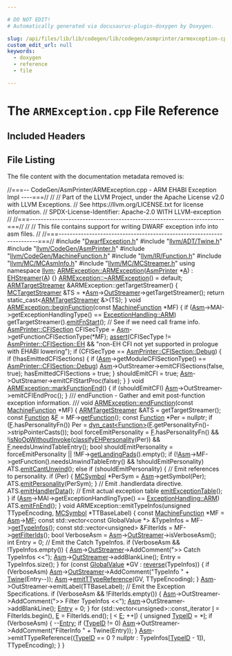 ```yaml
---

# DO NOT EDIT!
# Automatically generated via docusaurus-plugin-doxygen by Doxygen.

slug: /api/files/lib/lib/codegen/lib/codegen/asmprinter/armexception-cpp
custom_edit_url: null
keywords:
  - doxygen
  - reference
  - file

---
```





# The `ARMException.cpp` File Reference

<DoxygenPage pluginConfig={pluginConfig}>



## Included Headers

<IncludesList>
<IncludesListItem
  filePath="DwarfException.h"
  permalink="/docs/api/files/lib/lib/codegen/lib/codegen/asmprinter/dwarfexception-h"
  isLocal="true" />
<IncludesListItem
  filePath="llvm/ADT/Twine.h"
  permalink="/docs/api/files/include/include/llvm/include/llvm/adt/twine-h"
  isLocal="true" />
<IncludesListItem
  filePath="llvm/CodeGen/AsmPrinter.h"
  permalink="/docs/api/files/include/include/llvm/include/llvm/codegen/asmprinter-h"
  isLocal="true" />
<IncludesListItem
  filePath="llvm/CodeGen/MachineFunction.h"
  permalink="/docs/api/files/include/include/llvm/include/llvm/codegen/machinefunction-h"
  isLocal="true" />
<IncludesListItem
  filePath="llvm/IR/Function.h"
  permalink="/docs/api/files/include/include/llvm/include/llvm/ir/function-h"
  isLocal="true" />
<IncludesListItem
  filePath="llvm/MC/MCAsmInfo.h"
  permalink="/docs/api/files/include/include/llvm/include/llvm/mc/mcasminfo-h"
  isLocal="true" />
<IncludesListItem
  filePath="llvm/MC/MCStreamer.h"
  permalink="/docs/api/files/include/include/llvm/include/llvm/mc/mcstreamer-h"
  isLocal="true" />
</IncludesList>


## File Listing

The file content with the documentation metadata removed is:

<ProgramListing>

<Link id="l00001" /><CodeLine lineNumber="1"><Highlight kind="comment">//===-- CodeGen/AsmPrinter/ARMException.cpp - ARM EHABI Exception Impl ----===//</Highlight><Highlight kind="normal"></Highlight></CodeLine>
<Link id="l00002" /><CodeLine lineNumber="2"><Highlight kind="normal"></Highlight><Highlight kind="comment">//</Highlight><Highlight kind="normal"></Highlight></CodeLine>
<Link id="l00003" /><CodeLine lineNumber="3"><Highlight kind="normal"></Highlight><Highlight kind="comment">// Part of the LLVM Project, under the Apache License v2.0 with LLVM Exceptions.</Highlight><Highlight kind="normal"></Highlight></CodeLine>
<Link id="l00004" /><CodeLine lineNumber="4"><Highlight kind="normal"></Highlight><Highlight kind="comment">// See https://llvm.org/LICENSE.txt for license information.</Highlight><Highlight kind="normal"></Highlight></CodeLine>
<Link id="l00005" /><CodeLine lineNumber="5"><Highlight kind="normal"></Highlight><Highlight kind="comment">// SPDX-License-Identifier: Apache-2.0 WITH LLVM-exception</Highlight><Highlight kind="normal"></Highlight></CodeLine>
<Link id="l00006" /><CodeLine lineNumber="6"><Highlight kind="normal"></Highlight><Highlight kind="comment">//</Highlight><Highlight kind="normal"></Highlight></CodeLine>
<Link id="l00007" /><CodeLine lineNumber="7"><Highlight kind="normal"></Highlight><Highlight kind="comment">//===----------------------------------------------------------------------===//</Highlight><Highlight kind="normal"></Highlight></CodeLine>
<Link id="l00008" /><CodeLine lineNumber="8"><Highlight kind="normal"></Highlight><Highlight kind="comment">//</Highlight><Highlight kind="normal"></Highlight></CodeLine>
<Link id="l00009" /><CodeLine lineNumber="9"><Highlight kind="normal"></Highlight><Highlight kind="comment">// This file contains support for writing DWARF exception info into asm files.</Highlight><Highlight kind="normal"></Highlight></CodeLine>
<Link id="l00010" /><CodeLine lineNumber="10"><Highlight kind="normal"></Highlight><Highlight kind="comment">//</Highlight><Highlight kind="normal"></Highlight></CodeLine>
<Link id="l00011" /><CodeLine lineNumber="11"><Highlight kind="normal"></Highlight><Highlight kind="comment">//===----------------------------------------------------------------------===//</Highlight><Highlight kind="normal"></Highlight></CodeLine>
<Link id="l00012" /><CodeLine lineNumber="12"><Highlight kind="normal"></Highlight></CodeLine>
<Link id="l00013" /><CodeLine lineNumber="13"><Highlight kind="normal"></Highlight><Highlight kind="preprocessor">#include &quot;<a href="/docs/api/files/lib/lib/codegen/lib/codegen/asmprinter/dwarfexception-h">DwarfException.h</a>&quot;</Highlight><Highlight kind="normal"></Highlight></CodeLine>
<Link id="l00014" /><CodeLine lineNumber="14"><Highlight kind="normal"></Highlight><Highlight kind="preprocessor">#include &quot;<a href="/docs/api/files/include/include/llvm/include/llvm/adt/twine-h">llvm/ADT/Twine.h</a>&quot;</Highlight><Highlight kind="normal"></Highlight></CodeLine>
<Link id="l00015" /><CodeLine lineNumber="15"><Highlight kind="normal"></Highlight><Highlight kind="preprocessor">#include &quot;<a href="/docs/api/files/include/include/llvm/include/llvm/codegen/asmprinter-h">llvm/CodeGen/AsmPrinter.h</a>&quot;</Highlight><Highlight kind="normal"></Highlight></CodeLine>
<Link id="l00016" /><CodeLine lineNumber="16"><Highlight kind="normal"></Highlight><Highlight kind="preprocessor">#include &quot;<a href="/docs/api/files/include/include/llvm/include/llvm/codegen/machinefunction-h">llvm/CodeGen/MachineFunction.h</a>&quot;</Highlight><Highlight kind="normal"></Highlight></CodeLine>
<Link id="l00017" /><CodeLine lineNumber="17"><Highlight kind="normal"></Highlight><Highlight kind="preprocessor">#include &quot;<a href="/docs/api/files/include/include/llvm/include/llvm/ir/function-h">llvm/IR/Function.h</a>&quot;</Highlight><Highlight kind="normal"></Highlight></CodeLine>
<Link id="l00018" /><CodeLine lineNumber="18"><Highlight kind="normal"></Highlight><Highlight kind="preprocessor">#include &quot;<a href="/docs/api/files/include/include/llvm/include/llvm/mc/mcasminfo-h">llvm/MC/MCAsmInfo.h</a>&quot;</Highlight><Highlight kind="normal"></Highlight></CodeLine>
<Link id="l00019" /><CodeLine lineNumber="19"><Highlight kind="normal"></Highlight><Highlight kind="preprocessor">#include &quot;<a href="/docs/api/files/include/include/llvm/include/llvm/mc/mcstreamer-h">llvm/MC/MCStreamer.h</a>&quot;</Highlight><Highlight kind="normal"></Highlight></CodeLine>
<Link id="l00020" /><CodeLine lineNumber="20"><Highlight kind="normal"></Highlight><Highlight kind="keyword">using namespace </Highlight><Highlight kind="normal"><a href="/docs/api/namespaces/llvm">llvm</a>;</Highlight></CodeLine>
<Link id="l00021" /><CodeLine lineNumber="21"><Highlight kind="normal"></Highlight></CodeLine>
<Link id="l00022" /><CodeLine lineNumber="22" lineLink="/docs/api/classes/llvm/armexception/#a8f5282c5b11cd8d515249b8cd5dc06cb"><Highlight kind="normal"><a href="/docs/api/classes/llvm/armexception/#a8f5282c5b11cd8d515249b8cd5dc06cb">ARMException::ARMException</a>(<a href="/docs/api/classes/llvm/asmprinter">AsmPrinter</a> &#42;<a href="/docs/api/files/lib/lib/ir/builtingcs-cpp/#a2e38c85003a042421cde1647632d0b72">A</a>) : <a href="/docs/api/classes/llvm/ehstreamer/#ae951249a56bafbb7b57c4f571f9b4a3a">EHStreamer</a>(<a href="/docs/api/files/lib/lib/ir/builtingcs-cpp/#a2e38c85003a042421cde1647632d0b72">A</a>) &#123;&#125;</Highlight></CodeLine>
<Link id="l00023" /><CodeLine lineNumber="23"><Highlight kind="normal"></Highlight></CodeLine>
<Link id="l00024" /><CodeLine lineNumber="24"><Highlight kind="normal"><a href="/docs/api/classes/llvm/armexception/#a973c35d332c6a4a70b74b7df06240dd1">ARMException::~ARMException</a>() = </Highlight><Highlight kind="keywordflow">default</Highlight><Highlight kind="normal">;</Highlight></CodeLine>
<Link id="l00025" /><CodeLine lineNumber="25"><Highlight kind="normal"></Highlight></CodeLine>
<Link id="l00026" /><CodeLine lineNumber="26"><Highlight kind="normal"><a href="/docs/api/classes/llvm/armtargetstreamer">ARMTargetStreamer</a> &amp;ARMException::getTargetStreamer() &#123;</Highlight></CodeLine>
<Link id="l00027" /><CodeLine lineNumber="27"><Highlight kind="normal">  <a href="/docs/api/classes/llvm/mctargetstreamer">MCTargetStreamer</a> &amp;TS = &#42;<a href="/docs/api/classes/llvm/ehstreamer/#a346d40526a13ec03f632cd9fd1b51ca9">Asm</a>-&gt;<a href="/docs/api/classes/llvm/asmprinter/#ac189a157a6aab76ea837c13ec615dbc9">OutStreamer</a>-&gt;getTargetStreamer();</Highlight></CodeLine>
<Link id="l00028" /><CodeLine lineNumber="28"><Highlight kind="normal">  </Highlight><Highlight kind="keywordflow">return</Highlight><Highlight kind="normal"> </Highlight><Highlight kind="keyword">static&#95;cast&lt;</Highlight><Highlight kind="normal"><a href="/docs/api/classes/llvm/armtargetstreamer">ARMTargetStreamer</a> &amp;</Highlight><Highlight kind="keyword">&gt;</Highlight><Highlight kind="normal">(TS);</Highlight></CodeLine>
<Link id="l00029" /><CodeLine lineNumber="29"><Highlight kind="normal">&#125;</Highlight></CodeLine>
<Link id="l00030" /><CodeLine lineNumber="30"><Highlight kind="normal"></Highlight></CodeLine>
<Link id="l00031" /><CodeLine lineNumber="31" lineLink="/docs/api/classes/llvm/armexception/#ad22476d7463665ca4c25d7fde2824398"><Highlight kind="normal"></Highlight><Highlight kind="keywordtype">void</Highlight><Highlight kind="normal"> <a href="/docs/api/classes/llvm/armexception/#ad22476d7463665ca4c25d7fde2824398">ARMException::beginFunction</a>(</Highlight><Highlight kind="keyword">const</Highlight><Highlight kind="normal"> <a href="/docs/api/classes/llvm/machinefunction">MachineFunction</a> &#42;MF) &#123;</Highlight></CodeLine>
<Link id="l00032" /><CodeLine lineNumber="32"><Highlight kind="normal">  </Highlight><Highlight kind="keywordflow">if</Highlight><Highlight kind="normal"> (<a href="/docs/api/classes/llvm/ehstreamer/#a346d40526a13ec03f632cd9fd1b51ca9">Asm</a>-&gt;MAI-&gt;getExceptionHandlingType() == <a href="/docs/api/namespaces/llvm/#a2ca3855108426698ff21517a7c884c84a47f45e65244c17ec9fa8771a5c6d60e1">ExceptionHandling::ARM</a>)</Highlight></CodeLine>
<Link id="l00033" /><CodeLine lineNumber="33"><Highlight kind="normal">    getTargetStreamer().<a href="/docs/api/classes/llvm/armtargetstreamer/#a6cabf2bb78bfc2e766cbb05c3eeef424">emitFnStart</a>();</Highlight></CodeLine>
<Link id="l00034" /><CodeLine lineNumber="34"><Highlight kind="normal">  </Highlight><Highlight kind="comment">// See if we need call frame info.</Highlight><Highlight kind="normal"></Highlight></CodeLine>
<Link id="l00035" /><CodeLine lineNumber="35"><Highlight kind="normal">  <a href="/docs/api/classes/llvm/asmprinter/#af13923757ac4e6379f33a942c8e57295">AsmPrinter::CFISection</a> CFISecType = <a href="/docs/api/classes/llvm/ehstreamer/#a346d40526a13ec03f632cd9fd1b51ca9">Asm</a>-&gt;getFunctionCFISectionType(&#42;MF);</Highlight></CodeLine>
<Link id="l00036" /><CodeLine lineNumber="36"><Highlight kind="normal">  <a href="/docs/api/files/lib/lib/target/lib/target/amdgpu/silowercontrolflow-cpp/#a4868c5d81c5ccc98c47aeab6244346a0">assert</a>(CFISecType != <a href="/docs/api/classes/llvm/asmprinter/#af13923757ac4e6379f33a942c8e57295a088a2013906137902c9832d2f5a3a940">AsmPrinter::CFISection::EH</a> &amp;&amp;</Highlight></CodeLine>
<Link id="l00037" /><CodeLine lineNumber="37"><Highlight kind="normal">         </Highlight><Highlight kind="stringliteral">&quot;non-EH CFI not yet supported in prologue with EHABI lowering&quot;</Highlight><Highlight kind="normal">);</Highlight></CodeLine>
<Link id="l00038" /><CodeLine lineNumber="38"><Highlight kind="normal"></Highlight></CodeLine>
<Link id="l00039" /><CodeLine lineNumber="39"><Highlight kind="normal">  </Highlight><Highlight kind="keywordflow">if</Highlight><Highlight kind="normal"> (CFISecType == <a href="/docs/api/classes/llvm/asmprinter/#af13923757ac4e6379f33a942c8e57295aa603905470e2a5b8c13e96b579ef0dba">AsmPrinter::CFISection::Debug</a>) &#123;</Highlight></CodeLine>
<Link id="l00040" /><CodeLine lineNumber="40"><Highlight kind="normal">    </Highlight><Highlight kind="keywordflow">if</Highlight><Highlight kind="normal"> (!hasEmittedCFISections) &#123;</Highlight></CodeLine>
<Link id="l00041" /><CodeLine lineNumber="41"><Highlight kind="normal">      </Highlight><Highlight kind="keywordflow">if</Highlight><Highlight kind="normal"> (<a href="/docs/api/classes/llvm/ehstreamer/#a346d40526a13ec03f632cd9fd1b51ca9">Asm</a>-&gt;getModuleCFISectionType() == <a href="/docs/api/classes/llvm/asmprinter/#af13923757ac4e6379f33a942c8e57295aa603905470e2a5b8c13e96b579ef0dba">AsmPrinter::CFISection::Debug</a>)</Highlight></CodeLine>
<Link id="l00042" /><CodeLine lineNumber="42"><Highlight kind="normal">        <a href="/docs/api/classes/llvm/ehstreamer/#a346d40526a13ec03f632cd9fd1b51ca9">Asm</a>-&gt;OutStreamer-&gt;emitCFISections(</Highlight><Highlight kind="keyword">false</Highlight><Highlight kind="normal">, </Highlight><Highlight kind="keyword">true</Highlight><Highlight kind="normal">);</Highlight></CodeLine>
<Link id="l00043" /><CodeLine lineNumber="43"><Highlight kind="normal">      hasEmittedCFISections = </Highlight><Highlight kind="keyword">true</Highlight><Highlight kind="normal">;</Highlight></CodeLine>
<Link id="l00044" /><CodeLine lineNumber="44"><Highlight kind="normal">    &#125;</Highlight></CodeLine>
<Link id="l00045" /><CodeLine lineNumber="45"><Highlight kind="normal"></Highlight></CodeLine>
<Link id="l00046" /><CodeLine lineNumber="46"><Highlight kind="normal">    shouldEmitCFI = </Highlight><Highlight kind="keyword">true</Highlight><Highlight kind="normal">;</Highlight></CodeLine>
<Link id="l00047" /><CodeLine lineNumber="47"><Highlight kind="normal">    <a href="/docs/api/classes/llvm/ehstreamer/#a346d40526a13ec03f632cd9fd1b51ca9">Asm</a>-&gt;OutStreamer-&gt;emitCFIStartProc(</Highlight><Highlight kind="keyword">false</Highlight><Highlight kind="normal">);</Highlight></CodeLine>
<Link id="l00048" /><CodeLine lineNumber="48"><Highlight kind="normal">  &#125;</Highlight></CodeLine>
<Link id="l00049" /><CodeLine lineNumber="49"><Highlight kind="normal">&#125;</Highlight></CodeLine>
<Link id="l00050" /><CodeLine lineNumber="50"><Highlight kind="normal"></Highlight></CodeLine>
<Link id="l00051" /><CodeLine lineNumber="51" lineLink="/docs/api/classes/llvm/armexception/#ac30ae0f84b1d66394277e9b0d14dcf91"><Highlight kind="normal"></Highlight><Highlight kind="keywordtype">void</Highlight><Highlight kind="normal"> <a href="/docs/api/classes/llvm/armexception/#ac30ae0f84b1d66394277e9b0d14dcf91">ARMException::markFunctionEnd</a>() &#123;</Highlight></CodeLine>
<Link id="l00052" /><CodeLine lineNumber="52"><Highlight kind="normal">  </Highlight><Highlight kind="keywordflow">if</Highlight><Highlight kind="normal"> (shouldEmitCFI)</Highlight></CodeLine>
<Link id="l00053" /><CodeLine lineNumber="53"><Highlight kind="normal">    <a href="/docs/api/classes/llvm/ehstreamer/#a346d40526a13ec03f632cd9fd1b51ca9">Asm</a>-&gt;OutStreamer-&gt;emitCFIEndProc();</Highlight></CodeLine>
<Link id="l00054" /><CodeLine lineNumber="54"><Highlight kind="normal">&#125;</Highlight></CodeLine>
<Link id="l00055" /><CodeLine lineNumber="55"><Highlight kind="normal"></Highlight><Highlight kind="comment"></Highlight></CodeLine>
<Link id="l00056" /><CodeLine lineNumber="56"><Highlight kind="comment">/// endFunction - Gather and emit post-function exception information.</Highlight></CodeLine>
<Link id="l00057" /><CodeLine lineNumber="57"><Highlight kind="comment">///</Highlight><Highlight kind="normal"></Highlight></CodeLine>
<Link id="l00058" /><CodeLine lineNumber="58" lineLink="/docs/api/classes/llvm/armexception/#aabdec7bf5c7d63c648b278d130aca3c2"><Highlight kind="normal"></Highlight><Highlight kind="keywordtype">void</Highlight><Highlight kind="normal"> <a href="/docs/api/classes/llvm/armexception/#aabdec7bf5c7d63c648b278d130aca3c2">ARMException::endFunction</a>(</Highlight><Highlight kind="keyword">const</Highlight><Highlight kind="normal"> <a href="/docs/api/classes/llvm/machinefunction">MachineFunction</a> &#42;MF) &#123;</Highlight></CodeLine>
<Link id="l00059" /><CodeLine lineNumber="59"><Highlight kind="normal">  <a href="/docs/api/classes/llvm/armtargetstreamer">ARMTargetStreamer</a> &amp;ATS = getTargetStreamer();</Highlight></CodeLine>
<Link id="l00060" /><CodeLine lineNumber="60"><Highlight kind="normal">  </Highlight><Highlight kind="keyword">const</Highlight><Highlight kind="normal"> <a href="/docs/api/classes/llvm/function">Function</a> &amp;<a href="/docs/api/files/lib/lib/support/md5-cpp/#a96d73bbd7af15cb1fc38c3f4a3bd82e9">F</a> = MF-&gt;<a href="/docs/api/classes/llvm/machinefunction/#a977ddce262de45c645be23d951066351">getFunction</a>();</Highlight></CodeLine>
<Link id="l00061" /><CodeLine lineNumber="61"><Highlight kind="normal">  </Highlight><Highlight kind="keyword">const</Highlight><Highlight kind="normal"> <a href="/docs/api/classes/llvm/function">Function</a> &#42;Per = </Highlight><Highlight kind="keyword">nullptr</Highlight><Highlight kind="normal">;</Highlight></CodeLine>
<Link id="l00062" /><CodeLine lineNumber="62"><Highlight kind="normal">  </Highlight><Highlight kind="keywordflow">if</Highlight><Highlight kind="normal"> (<a href="/docs/api/files/lib/lib/support/md5-cpp/#a96d73bbd7af15cb1fc38c3f4a3bd82e9">F</a>.hasPersonalityFn())</Highlight></CodeLine>
<Link id="l00063" /><CodeLine lineNumber="63"><Highlight kind="normal">    Per = <a href="/docs/api/namespaces/llvm/#a22eeee01734061ac1b31ccd994c49eef">dyn&#95;cast&lt;Function&gt;</a>(<a href="/docs/api/files/lib/lib/support/md5-cpp/#a96d73bbd7af15cb1fc38c3f4a3bd82e9">F</a>.getPersonalityFn()-&gt;stripPointerCasts());</Highlight></CodeLine>
<Link id="l00064" /><CodeLine lineNumber="64"><Highlight kind="normal">  </Highlight><Highlight kind="keywordtype">bool</Highlight><Highlight kind="normal"> forceEmitPersonality =</Highlight></CodeLine>
<Link id="l00065" /><CodeLine lineNumber="65"><Highlight kind="normal">    <a href="/docs/api/files/lib/lib/support/md5-cpp/#a96d73bbd7af15cb1fc38c3f4a3bd82e9">F</a>.hasPersonalityFn() &amp;&amp; !<a href="/docs/api/namespaces/llvm/#a53aef6c19072ac0d22e5d5820898733f">isNoOpWithoutInvoke</a>(<a href="/docs/api/namespaces/llvm/#a8d508f23e2580095561902c39911fb9b">classifyEHPersonality</a>(Per)) &amp;&amp;</Highlight></CodeLine>
<Link id="l00066" /><CodeLine lineNumber="66"><Highlight kind="normal">    <a href="/docs/api/files/lib/lib/support/md5-cpp/#a96d73bbd7af15cb1fc38c3f4a3bd82e9">F</a>.needsUnwindTableEntry();</Highlight></CodeLine>
<Link id="l00067" /><CodeLine lineNumber="67"><Highlight kind="normal">  </Highlight><Highlight kind="keywordtype">bool</Highlight><Highlight kind="normal"> shouldEmitPersonality = forceEmitPersonality ||</Highlight></CodeLine>
<Link id="l00068" /><CodeLine lineNumber="68"><Highlight kind="normal">    !MF-&gt;<a href="/docs/api/classes/llvm/machinefunction/#aa3fd81545fc9f10418752ee043f8645f">getLandingPads</a>().empty();</Highlight></CodeLine>
<Link id="l00069" /><CodeLine lineNumber="69"><Highlight kind="normal">  </Highlight><Highlight kind="keywordflow">if</Highlight><Highlight kind="normal"> (!<a href="/docs/api/classes/llvm/ehstreamer/#a346d40526a13ec03f632cd9fd1b51ca9">Asm</a>-&gt;MF-&gt;getFunction().needsUnwindTableEntry() &amp;&amp;</Highlight></CodeLine>
<Link id="l00070" /><CodeLine lineNumber="70"><Highlight kind="normal">      !shouldEmitPersonality)</Highlight></CodeLine>
<Link id="l00071" /><CodeLine lineNumber="71"><Highlight kind="normal">    ATS.<a href="/docs/api/classes/llvm/armtargetstreamer/#ac934dd0c337b6250ac4c7201bf98121f">emitCantUnwind</a>();</Highlight></CodeLine>
<Link id="l00072" /><CodeLine lineNumber="72"><Highlight kind="normal">  </Highlight><Highlight kind="keywordflow">else</Highlight><Highlight kind="normal"> </Highlight><Highlight kind="keywordflow">if</Highlight><Highlight kind="normal"> (shouldEmitPersonality) &#123;</Highlight></CodeLine>
<Link id="l00073" /><CodeLine lineNumber="73"><Highlight kind="normal">    </Highlight><Highlight kind="comment">// Emit references to personality.</Highlight><Highlight kind="normal"></Highlight></CodeLine>
<Link id="l00074" /><CodeLine lineNumber="74"><Highlight kind="normal">    </Highlight><Highlight kind="keywordflow">if</Highlight><Highlight kind="normal"> (Per) &#123;</Highlight></CodeLine>
<Link id="l00075" /><CodeLine lineNumber="75"><Highlight kind="normal">      <a href="/docs/api/classes/llvm/mcsymbol">MCSymbol</a> &#42;PerSym = <a href="/docs/api/classes/llvm/ehstreamer/#a346d40526a13ec03f632cd9fd1b51ca9">Asm</a>-&gt;getSymbol(Per);</Highlight></CodeLine>
<Link id="l00076" /><CodeLine lineNumber="76"><Highlight kind="normal">      ATS.<a href="/docs/api/classes/llvm/armtargetstreamer/#a720a1619127865deb96960381cd5378c">emitPersonality</a>(PerSym);</Highlight></CodeLine>
<Link id="l00077" /><CodeLine lineNumber="77"><Highlight kind="normal">    &#125;</Highlight></CodeLine>
<Link id="l00078" /><CodeLine lineNumber="78"><Highlight kind="normal"></Highlight></CodeLine>
<Link id="l00079" /><CodeLine lineNumber="79"><Highlight kind="normal">    </Highlight><Highlight kind="comment">// Emit .handlerdata directive.</Highlight><Highlight kind="normal"></Highlight></CodeLine>
<Link id="l00080" /><CodeLine lineNumber="80"><Highlight kind="normal">    ATS.<a href="/docs/api/classes/llvm/armtargetstreamer/#a83149cad598845c0936408bc21646c06">emitHandlerData</a>();</Highlight></CodeLine>
<Link id="l00081" /><CodeLine lineNumber="81"><Highlight kind="normal"></Highlight></CodeLine>
<Link id="l00082" /><CodeLine lineNumber="82"><Highlight kind="normal">    </Highlight><Highlight kind="comment">// Emit actual exception table</Highlight><Highlight kind="normal"></Highlight></CodeLine>
<Link id="l00083" /><CodeLine lineNumber="83"><Highlight kind="normal">    <a href="/docs/api/classes/llvm/ehstreamer/#a420cc4a7a63b33a52659768b133b5f1b">emitExceptionTable</a>();</Highlight></CodeLine>
<Link id="l00084" /><CodeLine lineNumber="84"><Highlight kind="normal">  &#125;</Highlight></CodeLine>
<Link id="l00085" /><CodeLine lineNumber="85"><Highlight kind="normal"></Highlight></CodeLine>
<Link id="l00086" /><CodeLine lineNumber="86"><Highlight kind="normal">  </Highlight><Highlight kind="keywordflow">if</Highlight><Highlight kind="normal"> (<a href="/docs/api/classes/llvm/ehstreamer/#a346d40526a13ec03f632cd9fd1b51ca9">Asm</a>-&gt;MAI-&gt;getExceptionHandlingType() == <a href="/docs/api/namespaces/llvm/#a2ca3855108426698ff21517a7c884c84a47f45e65244c17ec9fa8771a5c6d60e1">ExceptionHandling::ARM</a>)</Highlight></CodeLine>
<Link id="l00087" /><CodeLine lineNumber="87"><Highlight kind="normal">    ATS.<a href="/docs/api/classes/llvm/armtargetstreamer/#a247d5a2deb0fce93c25015a673c97e20">emitFnEnd</a>();</Highlight></CodeLine>
<Link id="l00088" /><CodeLine lineNumber="88"><Highlight kind="normal">&#125;</Highlight></CodeLine>
<Link id="l00089" /><CodeLine lineNumber="89"><Highlight kind="normal"></Highlight></CodeLine>
<Link id="l00090" /><CodeLine lineNumber="90"><Highlight kind="normal"></Highlight><Highlight kind="keywordtype">void</Highlight><Highlight kind="normal"> ARMException::emitTypeInfos(</Highlight><Highlight kind="keywordtype">unsigned</Highlight><Highlight kind="normal"> TTypeEncoding,</Highlight></CodeLine>
<Link id="l00091" /><CodeLine lineNumber="91"><Highlight kind="normal">                                 <a href="/docs/api/classes/llvm/mcsymbol">MCSymbol</a> &#42;TTBaseLabel) &#123;</Highlight></CodeLine>
<Link id="l00092" /><CodeLine lineNumber="92"><Highlight kind="normal">  </Highlight><Highlight kind="keyword">const</Highlight><Highlight kind="normal"> <a href="/docs/api/classes/llvm/machinefunction">MachineFunction</a> &#42;MF = <a href="/docs/api/classes/llvm/ehstreamer/#a346d40526a13ec03f632cd9fd1b51ca9">Asm</a>-&gt;<a href="/docs/api/classes/llvm/asmprinter/#a4ddb4afaf5e4a6bca81ececd63f516da">MF</a>;</Highlight></CodeLine>
<Link id="l00093" /><CodeLine lineNumber="93"><Highlight kind="normal">  </Highlight><Highlight kind="keyword">const</Highlight><Highlight kind="normal"> std::vector&lt;const GlobalValue &#42;&gt; &amp;TypeInfos = MF-&gt;<a href="/docs/api/classes/llvm/machinefunction/#a6de7ce9849875fbf2121a30b4d722455">getTypeInfos</a>();</Highlight></CodeLine>
<Link id="l00094" /><CodeLine lineNumber="94"><Highlight kind="normal">  </Highlight><Highlight kind="keyword">const</Highlight><Highlight kind="normal"> std::vector&lt;unsigned&gt; &amp;FilterIds = MF-&gt;<a href="/docs/api/classes/llvm/machinefunction/#a6b69bd34ce0b70bf055291bc9533dac1">getFilterIds</a>();</Highlight></CodeLine>
<Link id="l00095" /><CodeLine lineNumber="95"><Highlight kind="normal"></Highlight></CodeLine>
<Link id="l00096" /><CodeLine lineNumber="96"><Highlight kind="normal">  </Highlight><Highlight kind="keywordtype">bool</Highlight><Highlight kind="normal"> VerboseAsm = <a href="/docs/api/classes/llvm/ehstreamer/#a346d40526a13ec03f632cd9fd1b51ca9">Asm</a>-&gt;<a href="/docs/api/classes/llvm/asmprinter/#ac189a157a6aab76ea837c13ec615dbc9">OutStreamer</a>-&gt;isVerboseAsm();</Highlight></CodeLine>
<Link id="l00097" /><CodeLine lineNumber="97"><Highlight kind="normal"></Highlight></CodeLine>
<Link id="l00098" /><CodeLine lineNumber="98"><Highlight kind="normal">  </Highlight><Highlight kind="keywordtype">int</Highlight><Highlight kind="normal"> Entry = 0;</Highlight></CodeLine>
<Link id="l00099" /><CodeLine lineNumber="99"><Highlight kind="normal">  </Highlight><Highlight kind="comment">// Emit the Catch TypeInfos.</Highlight><Highlight kind="normal"></Highlight></CodeLine>
<Link id="l00100" /><CodeLine lineNumber="100"><Highlight kind="normal">  </Highlight><Highlight kind="keywordflow">if</Highlight><Highlight kind="normal"> (VerboseAsm &amp;&amp; !TypeInfos.empty()) &#123;</Highlight></CodeLine>
<Link id="l00101" /><CodeLine lineNumber="101"><Highlight kind="normal">    <a href="/docs/api/classes/llvm/ehstreamer/#a346d40526a13ec03f632cd9fd1b51ca9">Asm</a>-&gt;<a href="/docs/api/classes/llvm/asmprinter/#ac189a157a6aab76ea837c13ec615dbc9">OutStreamer</a>-&gt;AddComment(</Highlight><Highlight kind="stringliteral">&quot;&gt;&gt; Catch TypeInfos &lt;&lt;&quot;</Highlight><Highlight kind="normal">);</Highlight></CodeLine>
<Link id="l00102" /><CodeLine lineNumber="102"><Highlight kind="normal">    <a href="/docs/api/classes/llvm/ehstreamer/#a346d40526a13ec03f632cd9fd1b51ca9">Asm</a>-&gt;<a href="/docs/api/classes/llvm/asmprinter/#ac189a157a6aab76ea837c13ec615dbc9">OutStreamer</a>-&gt;addBlankLine();</Highlight></CodeLine>
<Link id="l00103" /><CodeLine lineNumber="103"><Highlight kind="normal">    Entry = TypeInfos.size();</Highlight></CodeLine>
<Link id="l00104" /><CodeLine lineNumber="104"><Highlight kind="normal">  &#125;</Highlight></CodeLine>
<Link id="l00105" /><CodeLine lineNumber="105"><Highlight kind="normal"></Highlight></CodeLine>
<Link id="l00106" /><CodeLine lineNumber="106"><Highlight kind="normal">  </Highlight><Highlight kind="keywordflow">for</Highlight><Highlight kind="normal"> (</Highlight><Highlight kind="keyword">const</Highlight><Highlight kind="normal"> <a href="/docs/api/classes/llvm/globalvalue">GlobalValue</a> &#42;GV : <a href="/docs/api/namespaces/llvm/#a6b0ac1fa4f05de76413c5e0ca6334035">reverse</a>(TypeInfos)) &#123;</Highlight></CodeLine>
<Link id="l00107" /><CodeLine lineNumber="107"><Highlight kind="normal">    </Highlight><Highlight kind="keywordflow">if</Highlight><Highlight kind="normal"> (VerboseAsm)</Highlight></CodeLine>
<Link id="l00108" /><CodeLine lineNumber="108"><Highlight kind="normal">      <a href="/docs/api/classes/llvm/ehstreamer/#a346d40526a13ec03f632cd9fd1b51ca9">Asm</a>-&gt;<a href="/docs/api/classes/llvm/asmprinter/#ac189a157a6aab76ea837c13ec615dbc9">OutStreamer</a>-&gt;AddComment(</Highlight><Highlight kind="stringliteral">&quot;TypeInfo &quot;</Highlight><Highlight kind="normal"> + <a href="/docs/api/classes/llvm/twine">Twine</a>(Entry--));</Highlight></CodeLine>
<Link id="l00109" /><CodeLine lineNumber="109"><Highlight kind="normal">    <a href="/docs/api/classes/llvm/ehstreamer/#a346d40526a13ec03f632cd9fd1b51ca9">Asm</a>-&gt;<a href="/docs/api/classes/llvm/asmprinter/#a46a5a1ae9c2bed91eb14e3a55a10bfa4">emitTTypeReference</a>(GV, TTypeEncoding);</Highlight></CodeLine>
<Link id="l00110" /><CodeLine lineNumber="110"><Highlight kind="normal">  &#125;</Highlight></CodeLine>
<Link id="l00111" /><CodeLine lineNumber="111"><Highlight kind="normal"></Highlight></CodeLine>
<Link id="l00112" /><CodeLine lineNumber="112"><Highlight kind="normal">  <a href="/docs/api/classes/llvm/ehstreamer/#a346d40526a13ec03f632cd9fd1b51ca9">Asm</a>-&gt;OutStreamer-&gt;emitLabel(TTBaseLabel);</Highlight></CodeLine>
<Link id="l00113" /><CodeLine lineNumber="113"><Highlight kind="normal"></Highlight></CodeLine>
<Link id="l00114" /><CodeLine lineNumber="114"><Highlight kind="normal">  </Highlight><Highlight kind="comment">// Emit the Exception Specifications.</Highlight><Highlight kind="normal"></Highlight></CodeLine>
<Link id="l00115" /><CodeLine lineNumber="115"><Highlight kind="normal">  </Highlight><Highlight kind="keywordflow">if</Highlight><Highlight kind="normal"> (VerboseAsm &amp;&amp; !FilterIds.empty()) &#123;</Highlight></CodeLine>
<Link id="l00116" /><CodeLine lineNumber="116"><Highlight kind="normal">    <a href="/docs/api/classes/llvm/ehstreamer/#a346d40526a13ec03f632cd9fd1b51ca9">Asm</a>-&gt;OutStreamer-&gt;AddComment(</Highlight><Highlight kind="stringliteral">&quot;&gt;&gt; Filter TypeInfos &lt;&lt;&quot;</Highlight><Highlight kind="normal">);</Highlight></CodeLine>
<Link id="l00117" /><CodeLine lineNumber="117"><Highlight kind="normal">    <a href="/docs/api/classes/llvm/ehstreamer/#a346d40526a13ec03f632cd9fd1b51ca9">Asm</a>-&gt;OutStreamer-&gt;addBlankLine();</Highlight></CodeLine>
<Link id="l00118" /><CodeLine lineNumber="118"><Highlight kind="normal">    <a href="/docs/api/namespaces/llvm/coff/#ae7629a0652411dc2be61aea4fee2b39caadd024eaaab0666500593f30456bbc43">Entry</a> = 0;</Highlight></CodeLine>
<Link id="l00119" /><CodeLine lineNumber="119"><Highlight kind="normal">  &#125;</Highlight></CodeLine>
<Link id="l00120" /><CodeLine lineNumber="120"><Highlight kind="normal">  </Highlight><Highlight kind="keywordflow">for</Highlight><Highlight kind="normal"> (std::vector&lt;unsigned&gt;::const&#95;iterator</Highlight></CodeLine>
<Link id="l00121" /><CodeLine lineNumber="121"><Highlight kind="normal">         <a href="/docs/api/files/lib/lib/support/md5-cpp/#ac0eafdc9ee161b71e7af98af736952fd">I</a> = FilterIds.begin(), <a href="/docs/api/files/lib/lib/ir/builtingcs-cpp/#abb2b3a60ccc38a28239e19a1646e0c8a">E</a> = FilterIds.end(); <a href="/docs/api/files/lib/lib/support/md5-cpp/#ac0eafdc9ee161b71e7af98af736952fd">I</a> &lt; <a href="/docs/api/files/lib/lib/ir/builtingcs-cpp/#abb2b3a60ccc38a28239e19a1646e0c8a">E</a>; ++<a href="/docs/api/files/lib/lib/support/md5-cpp/#ac0eafdc9ee161b71e7af98af736952fd">I</a>) &#123;</Highlight></CodeLine>
<Link id="l00122" /><CodeLine lineNumber="122"><Highlight kind="normal">    </Highlight><Highlight kind="keywordtype">unsigned</Highlight><Highlight kind="normal"> <a href="/docs/api/files/lib/lib/target/lib/target/mips/mips16hardfloat-cpp/#a80cca3528193bd0d53e43a6d030f0ea0">TypeID</a> = &#42;<a href="/docs/api/files/lib/lib/support/md5-cpp/#ac0eafdc9ee161b71e7af98af736952fd">I</a>;</Highlight></CodeLine>
<Link id="l00123" /><CodeLine lineNumber="123"><Highlight kind="normal">    </Highlight><Highlight kind="keywordflow">if</Highlight><Highlight kind="normal"> (VerboseAsm) &#123;</Highlight></CodeLine>
<Link id="l00124" /><CodeLine lineNumber="124"><Highlight kind="normal">      --<a href="/docs/api/namespaces/llvm/coff/#ae7629a0652411dc2be61aea4fee2b39caadd024eaaab0666500593f30456bbc43">Entry</a>;</Highlight></CodeLine>
<Link id="l00125" /><CodeLine lineNumber="125"><Highlight kind="normal">      </Highlight><Highlight kind="keywordflow">if</Highlight><Highlight kind="normal"> (<a href="/docs/api/files/lib/lib/target/lib/target/mips/mips16hardfloat-cpp/#a80cca3528193bd0d53e43a6d030f0ea0">TypeID</a> != 0)</Highlight></CodeLine>
<Link id="l00126" /><CodeLine lineNumber="126"><Highlight kind="normal">        <a href="/docs/api/classes/llvm/ehstreamer/#a346d40526a13ec03f632cd9fd1b51ca9">Asm</a>-&gt;OutStreamer-&gt;AddComment(</Highlight><Highlight kind="stringliteral">&quot;FilterInfo &quot;</Highlight><Highlight kind="normal"> + Twine(Entry));</Highlight></CodeLine>
<Link id="l00127" /><CodeLine lineNumber="127"><Highlight kind="normal">    &#125;</Highlight></CodeLine>
<Link id="l00128" /><CodeLine lineNumber="128"><Highlight kind="normal"></Highlight></CodeLine>
<Link id="l00129" /><CodeLine lineNumber="129"><Highlight kind="normal">    <a href="/docs/api/classes/llvm/ehstreamer/#a346d40526a13ec03f632cd9fd1b51ca9">Asm</a>-&gt;emitTTypeReference((<a href="/docs/api/files/lib/lib/target/lib/target/mips/mips16hardfloat-cpp/#a80cca3528193bd0d53e43a6d030f0ea0">TypeID</a> == 0 ? </Highlight><Highlight kind="keyword">nullptr</Highlight><Highlight kind="normal"> : TypeInfos&#91;<a href="/docs/api/files/lib/lib/target/lib/target/mips/mips16hardfloat-cpp/#a80cca3528193bd0d53e43a6d030f0ea0">TypeID</a> - 1&#93;),</Highlight></CodeLine>
<Link id="l00130" /><CodeLine lineNumber="130"><Highlight kind="normal">                            TTypeEncoding);</Highlight></CodeLine>
<Link id="l00131" /><CodeLine lineNumber="131"><Highlight kind="normal">  &#125;</Highlight></CodeLine>
<Link id="l00132" /><CodeLine lineNumber="132"><Highlight kind="normal">&#125;</Highlight></CodeLine>

</ProgramListing>


</DoxygenPage>
